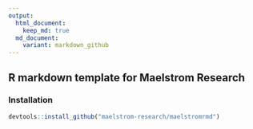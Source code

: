 ```yaml
---
output:
  html_document:
    keep_md: true
  md_document:
    variant: markdown_github
---
```


## R markdown template for Maelstrom Research


### Installation

```r
devtools::install_github("maelstrom-research/maelstromrmd")
```